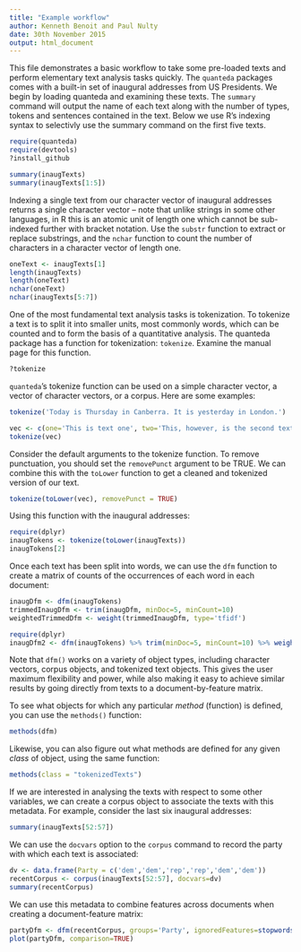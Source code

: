 ```yaml
---
title: "Example workflow"
author: Kenneth Benoit and Paul Nulty
date: 30th November 2015
output: html_document
---
```


This file demonstrates a basic workflow to take some pre-loaded texts and perform elementary text analysis tasks quickly. The `quanteda` packages comes with a built-in set of inaugural addresses from US Presidents. We begin by loading quanteda and examining these texts. The `summary` command will output the name of each text along with the number of types, tokens and sentences contained in the text. Below we use R's indexing syntax to selectivly use the summary command on the first five texts.

```r
require(quanteda)
require(devtools)
?install_github

summary(inaugTexts)
summary(inaugTexts[1:5])
```


Indexing a single text from our character vector of inaugural addresses returns a single character vector -- note that unlike strings in some other languages, in R this is an atomic unit of length one which cannot be sub-indexed further with bracket notation. Use the `substr` function to extract or replace substrings, and the `nchar` function to count the number of characters in a character vector of length one.

```r
oneText <- inaugTexts[1]
length(inaugTexts)
length(oneText)
nchar(oneText)
nchar(inaugTexts[5:7])
```

One of the most fundamental text analysis tasks is tokenization. To tokenize a text is to split it into smaller units, most commonly words, which can be counted and to form the basis of a quantitative analysis. The quanteda package has a function for tokenization: `tokenize`. Examine the manual page for this function.

```r
?tokenize
```

`quanteda`'s tokenize function can be used on a simple character vector, a vector of character vectors, or a corpus. Here are some examples:

```r
tokenize('Today is Thursday in Canberra. It is yesterday in London.')

vec <- c(one='This is text one', two='This, however, is the second text')
tokenize(vec)
```

Consider the default arguments to the tokenize function. To remove punctuation, you should set the `removePunct` argument to be TRUE. We can combine this with the `toLower` function to get a cleaned and tokenized version of our text.

```r
tokenize(toLower(vec), removePunct = TRUE)
```

Using this function with the inaugural addresses:

```r
require(dplyr)
inaugTokens <- tokenize(toLower(inaugTexts))
inaugTokens[2]
```

Once each text has been split into words, we can use the `dfm` function to create a matrix of counts of the occurrences of each word in each document:

```r
inaugDfm <- dfm(inaugTokens)
trimmedInaugDfm <- trim(inaugDfm, minDoc=5, minCount=10)
weightedTrimmedDfm <- weight(trimmedInaugDfm, type='tfidf')

require(dplyr)
inaugDfm2 <- dfm(inaugTokens) %>% trim(minDoc=5, minCount=10) %>% weight(type='tfidf')
```

Note that `dfm()` works on a variety of object types, including character vectors, corpus objects, and tokenized text objects.  This gives the user maximum flexibility and power, while also making it easy to achieve similar results by going directly from texts to a document-by-feature matrix.

To see what objects for which any particular *method* (function) is defined, you can use the `methods()` function:
```r
methods(dfm)
```

Likewise, you can also figure out what methods are defined for any given *class* of object, using the same function:
```r
methods(class = "tokenizedTexts")
```

If we are interested in analysing the texts with respect to some other variables, we can create a corpus object to associate the texts with this metadata. For example, consider the last six inaugural addresses:

```r
summary(inaugTexts[52:57])
```
We can use the `docvars` option to the `corpus` command to record the party with which each text is associated:

```r
dv <- data.frame(Party = c('dem','dem','rep','rep','dem','dem'))
recentCorpus <- corpus(inaugTexts[52:57], docvars=dv)
summary(recentCorpus)
```

We can use this metadata to combine features across documents when creating a document-feature matrix:
```r
partyDfm <- dfm(recentCorpus, groups='Party', ignoredFeatures=stopwords('english'), verbose = FALSE)
plot(partyDfm, comparison=TRUE)
```
